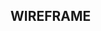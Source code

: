 ## WIREFRAME
<CardGrid>
  <Card
    title= "Wireframe"
    image= "/images/Wireframe.png"
    external= {true}
    variant="image"
  />
</CardGrid>